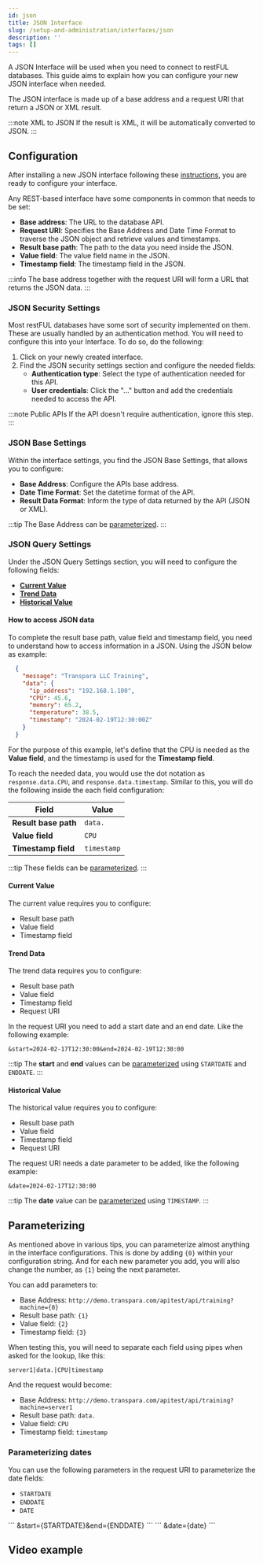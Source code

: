 ```yaml
---
id: json
title: JSON Interface
slug: /setup-and-administration/interfaces/json
description: ''
tags: []
---
```



A JSON Interface will be used when you need to connect to restFUL databases. This guide aims to explain how you can configure your new JSON interface when needed.

The JSON interface is made up of a base address and a request URI that return a JSON or XML result.

:::note XML to JSON
If the result is XML, it will be automatically converted to JSON.
:::

## Configuration

After installing a new JSON interface following these [instructions](/docs/setup-and-administration/interfaces/available-interfaces#installing-an-interface), you are ready to configure your interface.

Any REST-based interface have some components in common that needs to be set:

- **Base address**:  The URL to the database API.
- **Request URI**: Specifies the Base Address and Date Time Format to traverse the JSON object and retrieve values and timestamps.
- **Result base path**: The path to the data you need inside the JSON.
- **Value field**: The value field name in the JSON.
- **Timestamp field**: The timestamp field in the JSON.

:::info
The base address together with the request URI will form a URL that returns the JSON data.
:::

### JSON Security Settings

Most restFUL databases have some sort of security  implemented on them. These are usually handled by an authentication method. You will need to configure this into your Interface. To do so, do the following:

1. Click on your newly created interface.
2. Find the JSON security settings section and configure the needed fields:
    - **Authentication type**: Select the type of authentication needed for this API.
    - **User credentials**: Click the "..." button and add the credentials needed to access the API.

:::note Public APIs
If the API doesn't require authentication, ignore this step.
:::

### JSON Base Settings

Within the interface settings, you find the JSON Base Settings, that allows you to configure:

- **Base Address**: Configure the APIs base address.
- **Date Time Format**: Set the datetime format of the API.
- **Result Data Format**: Inform the type of data returned by the API (JSON or XML).

:::tip
The Base Address can be [parameterized](#parameterizing).
:::

### JSON Query Settings

Under the JSON Query Settings section, you will need to configure the following fields:

- **[Current Value](#current-value)**
- **[Trend Data](#trend-data)**
- **[Historical Value](#historical-value)**

#### How to access JSON data

To complete the result base path, value field and timestamp field, you need to understand how to access information in a JSON. Using the JSON below as example:

```json
  {
    "message": "Transpara LLC Training",
    "data": {
      "ip_address": "192.168.1.100",
      "CPU": 45.6,
      "memory": 65.2,
      "temperature": 38.5,
      "timestamp": "2024-02-19T12:30:00Z"
    }
  }
```

For the purpose of this example, let's define that the CPU is needed as the **Value field**, and the timestamp is used for the **Timestamp field**. 

To reach the needed data, you would use the dot notation as `response.data.CPU`, and `response.data.timestamp`. Similar to this, you will do the following inside the each field configuration:

| Field               | Value              |
|---------------------|--------------------|
| **Result base path**| `data.`            |
| **Value field**     | `CPU`              |
| **Timestamp field** | `timestamp`        |

:::tip
These fields can be [parameterized](#parameterizing).
:::

#### Current Value

The current value requires you to configure:

- Result base path
- Value field
- Timestamp field

#### Trend Data

The trend data requires you to configure:

- Result base path
- Value field
- Timestamp field
- Request URI

In the request URI you need to add a start date and an end date. Like the following example:

```
&start=2024-02-17T12:30:00&end=2024-02-19T12:30:00
```

:::tip
The **start** and **end** values can be [parameterized](#parameterizing) using `STARTDATE` and `ENDDATE`.
:::

#### Historical Value

The historical value requires you to configure:

- Result base path
- Value field
- Timestamp field
- Request URI

The request URI needs a date parameter to be added, like the following example:

```
&date=2024-02-17T12:30:00
```

:::tip
The **date** value can be [parameterized](#parameterizing) using `TIMESTAMP`.
:::

## Parameterizing

As mentioned above in various tips, you can parameterize almost anything in the interface configurations.  This is done by adding `{0}` within your configuration string. And for each new parameter you add, you will also change the number, as `{1}` being the next parameter.

You can add parameters to:

- Base Address: `http://demo.transpara.com/apitest/api/training?machine={0}`
- Result base path: `{1}`
- Value field: `{2}`
- Timestamp field: `{3}`

When testing this, you will need to separate each field using pipes when asked for the lookup, like this:

```
server1|data.|CPU|timestamp
```
And the request would become:

- Base Address: `http://demo.transpara.com/apitest/api/training?machine=server1`
- Result base path: `data.`
- Value field: `CPU`
- Timestamp field: `timestamp`

### Parameterizing dates

You can use the following parameters in the request URI to parameterize the date fields:

- `STARTDATE`
- `ENDDATE`
- `DATE`

<Tabs>
  <TabItem value="STARTDATE and ENDDATE" label="STARTDATE and ENDDATE" default>
    ```
    &start={STARTDATE}&end={ENDDATE}
    ```
  </TabItem>
  <TabItem value="DATE" label="DATE">
    ```
    &date={date}
    ```
  </TabItem>
</Tabs>


## Video example

<IframeComponent 
  src="https://www.youtube.com/embed/Ppv5yoZAUHw"
/>
